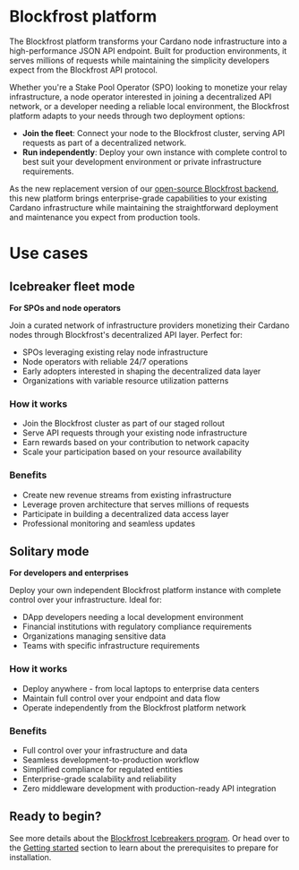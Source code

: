 # Blockfrost platform

The Blockfrost platform transforms your Cardano node infrastructure into a high-performance JSON API endpoint. 
Built for production environments, it serves millions of requests while maintaining the simplicity developers expect from the Blockfrost API protocol.

Whether you're a Stake Pool Operator (SPO) looking to monetize your relay infrastructure, a node operator interested in joining a decentralized API network, or a developer needing a reliable local environment, the Blockfrost platform adapts to your needs through two deployment options:

- **Join the fleet**: Connect your node to the Blockfrost cluster, serving API requests as part of a decentralized network.
- **Run independently**: Deploy your own instance with complete control to best suit your development environment or private infrastructure requirements.

As the new replacement version of our [open-source Blockfrost backend](https://github.com/blockfrost/blockfrost-backend-ryo/), this new platform brings enterprise-grade capabilities to your existing Cardano infrastructure while maintaining the straightforward deployment and maintenance you expect from production tools.

# Use cases

## Icebreaker fleet mode

**For SPOs and node operators**

Join a curated network of infrastructure providers monetizing their Cardano nodes through Blockfrost's decentralized API layer. Perfect for:

- SPOs leveraging existing relay node infrastructure
- Node operators with reliable 24/7 operations
- Early adopters interested in shaping the decentralized data layer
- Organizations with variable resource utilization patterns

### How it works

- Join the Blockfrost cluster as part of our staged rollout
- Serve API requests through your existing node infrastructure
- Earn rewards based on your contribution to network capacity
- Scale your participation based on your resource availability

### Benefits

- Create new revenue streams from existing infrastructure
- Leverage proven architecture that serves millions of requests
- Participate in building a decentralized data access layer
- Professional monitoring and seamless updates

## Solitary mode

**For developers and enterprises**

Deploy your own independent Blockfrost platform instance with complete control over your infrastructure. Ideal for:

- DApp developers needing a local development environment
- Financial institutions with regulatory compliance requirements
- Organizations managing sensitive data
- Teams with specific infrastructure requirements

### How it works

- Deploy anywhere - from local laptops to enterprise data centers
- Maintain full control over your endpoint and data flow
- Operate independently from the Blockfrost platform network

### Benefits

- Full control over your infrastructure and data
- Seamless development-to-production workflow
- Simplified compliance for regulated entities
- Enterprise-grade scalability and reliability
- Zero middleware development with production-ready API integration

## Ready to begin?

See more details about the [Blockfrost Icebreakers program](https://platform.blockfrost.io/icebreakers). 
Or head over to the [Getting started](https://platform.blockfrost.io/get-started) section to learn about the prerequisites to prepare for installation. 
